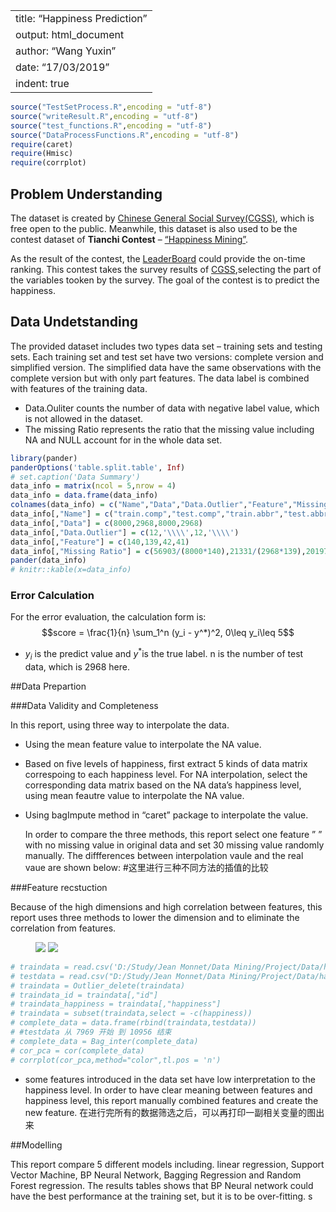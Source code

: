 <!-- library(knitr) -->

---
title: "Happiness Prediction"
output: html_document
author: "Wang Yuxin"
date: "17/03/2019"
indent: true
---

```r
source("TestSetProcess.R",encoding = "utf-8")
source("writeResult.R",encoding = "utf-8")
source("test_functions.R",encoding = "utf-8")
source("DataProcessFunctions.R",encoding = "utf-8")
require(caret)
require(Hmisc)
require(corrplot)
```


## Problem Understanding

  The dataset is created by [Chinese General Social Survey(CGSS)](http://cnsda.ruc.edu.cn/index.php?r=projects/view&id=62072446), which is free open to the public. Meanwhile, this dataset is also used to be the contest dataset of **Tianchi Contest** -- ["Happiness Mining"](https://tianchi.aliyun.com/competition/entrance/231702/introduction). 
  
  As the result of the contest, the [LeaderBoard](https://tianchi.aliyun.com/competition/entrance/231702/rankingList) could provide the on-time ranking.
  This contest takes the survey results of [CGSS](http://cnsda.ruc.edu.cn/index.php?r=projects/view&id=62072446),selecting the part of the variables tooken by the survey. The goal of the contest is to predict the happiness.


## Data Undetstanding

  The provided dataset includes two types data set -- training sets and testing sets. Each training set and test set have two versions: complete version and simplified version. The simplified data have the same observations with the complete version but with only part features. The data label is combined with features of the training data.

* Data.Ouliter counts the number of data with negative label value, which is not allowed in the dataset. 
* The missing Ratio represents the ratio that the missing value including NA and NULL account for in the whole data set.
  
```r
library(pander) 
panderOptions('table.split.table', Inf) 
# set.caption('Data Summary') 
data_info = matrix(ncol = 5,nrow = 4)
data_info = data.frame(data_info)
colnames(data_info) = c("Name","Data","Data.Outlier","Feature","Missing Ratio")
data_info[,"Name"] = c("train.comp","test.comp","train.abbr","test.abbr")
data_info[,"Data"] = c(8000,2968,8000,2968)
data_info[,"Data.Outlier"] = c(12,'\\\\',12,'\\\\')
data_info[,"Feature"] = c(140,139,42,41)
data_info[,"Missing Ratio"] = c(56903/(8000*140),21331/(2968*139),20197/(8000*42),7558/(2968*41))
pander(data_info)
# knitr::kable(x=data_info)
```

### Error Calculation
  For the error evaluation, the calculation form is:
$$score = \frac{1}{n} \sum_1^n (y_i - y^*)^2, 0\leq y_i\leq 5$$

* $y_i$ is the predict value and $y^*$is the true label. n is the number of test data, which is 2968 here.

##Data Prepartion

###Data Validity and Completeness

In this report, using three way to interpolate the data.

* Using the mean feature value to interpolate the NA value.

* Based on five levels of happiness, first extract 5 kinds of data matrix correspoing to each happiness level. For NA interpolation, select the corresponding data matrix based on the NA data's happiness level, using mean feautre value to interpolate the NA value.

* Using bagImpute method in "caret" package to interpolate the value.

  In order to compare the three methods, this report select one feature " " with no missing value in original data and set 30 missing value randomly manually. The diffferences between interpolation vaule and the real vaue are shown below:
#这里进行三种不同方法的插值的比较
  
###Feature recstuction

Because of the high dimensions and high correlation between features, this report uses three methods to lower the dimension and to eliminate the correlation from features.


<figure class="half">
    <img src="./Pics/complete_cor.png">
    <img src="./Pics/Combine_feature.png">
</figure>
```r
# traindata = read.csv('D:/Study/Jean Monnet/Data Mining/Project/Data/happiness_train_complete.csv')
# testdata = read.csv("D:/Study/Jean Monnet/Data Mining/Project/Data/happiness_test_complete.csv")
# traindata = Outlier_delete(traindata)
# traindata_id = traindata[,"id"]
# traindata_happiness = traindata[,"happiness"]
# traindata = subset(traindata,select = -c(happiness))
# complete_data = data.frame(rbind(traindata,testdata))
# #testdata 从 7969 开始 到 10956 结束
# complete_data = Bag_inter(complete_data)
# cor_pca = cor(complete_data)
# corrplot(cor_pca,method="color",tl.pos = 'n')
```

* some features introduced in the data set have low interpretation to the happiness level. In order to have clear meaning between features and happiness level, this report manually combined features and create the new feature.
在进行完所有的数据筛选之后，可以再打印一副相关变量的图出来




##Modelling

  This report compare 5 different models including. linear regression, Support Vector Machine, BP Neural Network, Bagging Regression and Random Forest regression. The results tables shows that BP Neural network could have the best performance at the training set, but it is to be over-fitting. s
